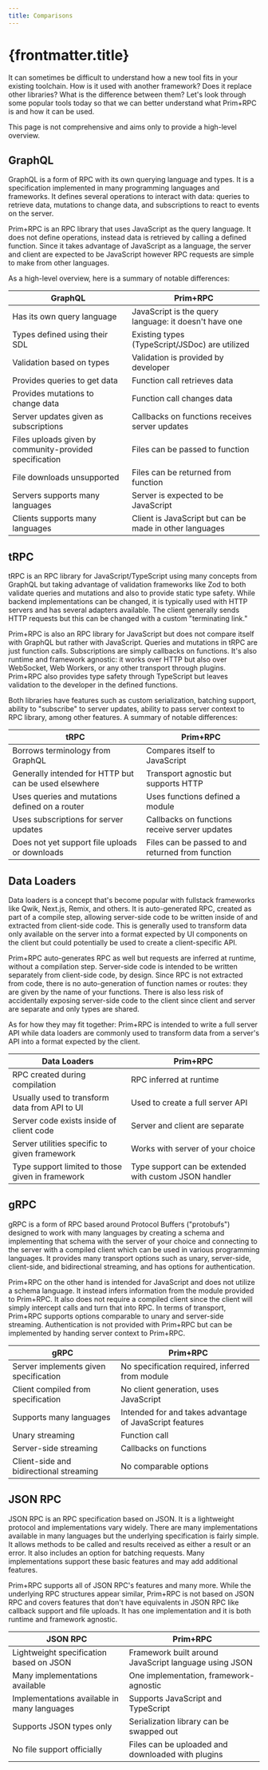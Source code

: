 ```yaml
---
title: Comparisons
---
```



# {frontmatter.title}

It can sometimes be difficult to understand how a new tool fits in your existing toolchain. How is it used with another
framework? Does it replace other libraries? What is the difference between them? Let's look through some popular tools
today so that we can better understand what Prim+RPC is and how it can be used.

This page is not comprehensive and aims only to provide a high-level overview.

## GraphQL

GraphQL is a form of RPC with its own querying language and types. It is a specification implemented in many programming
languages and frameworks. It defines several operations to interact with data: queries to retrieve data, mutations to
change data, and subscriptions to react to events on the server.

Prim+RPC is an RPC library that uses JavaScript as the query language. It does not define operations, instead data is
retrieved by calling a defined function. Since it takes advantage of JavaScript as a language, the server and client are
expected to be JavaScript however RPC requests are simple to make from other languages.

As a high-level overview, here is a summary of notable differences:

| GraphQL                                                 | Prim+RPC                                                |
| ------------------------------------------------------- | ------------------------------------------------------- |
| Has its own query language                              | JavaScript is the query language: it doesn't have one   |
| Types defined using their SDL                           | Existing types (TypeScript/JSDoc) are utilized          |
| Validation based on types                               | Validation is provided by developer                     |
| Provides queries to get data                            | Function call retrieves data                            |
| Provides mutations to change data                       | Function call changes data                              |
| Server updates given as subscriptions                   | Callbacks on functions receives server updates          |
| Files uploads given by community-provided specification | Files can be passed to function                         |
| File downloads unsupported                              | Files can be returned from function                     |
| Servers supports many languages                         | Server is expected to be JavaScript                     |
| Clients supports many languages                         | Client is JavaScript but can be made in other languages |

## tRPC

tRPC is an RPC library for JavaScript/TypeScript using many concepts from GraphQL but taking advantage of validation
frameworks like Zod to both validate queries and mutations and also to provide static type safety. While backend
implementations can be changed, it is typically used with HTTP servers and has several adapters available. The client
generally sends HTTP requests but this can be changed with a custom "terminating link."

Prim+RPC is also an RPC library for JavaScript but does not compare itself with GraphQL but rather with JavaScript.
Queries and mutations in tRPC are just function calls. Subscriptions are simply callbacks on functions. It's also
runtime and framework agnostic: it works over HTTP but also over WebSocket, Web Workers, or any other transport through
plugins. Prim+RPC also provides type safety through TypeScript but leaves validation to the developer in the defined
functions.

Both libraries have features such as custom serialization, batching support, ability to "subscribe" to server updates,
ability to pass server context to RPC library, among other features. A summary of notable differences:

| tRPC                                                  | Prim+RPC                                          |
| ----------------------------------------------------- | ------------------------------------------------- |
| Borrows terminology from GraphQL                      | Compares itself to JavaScript                     |
| Generally intended for HTTP but can be used elsewhere | Transport agnostic but supports HTTP              |
| Uses queries and mutations defined on a router        | Uses functions defined a module                   |
| Uses subscriptions for server updates                 | Callbacks on functions receive server updates     |
| Does not yet support file uploads or downloads        | Files can be passed to and returned from function |

## Data Loaders

Data loaders is a concept that's become popular with fullstack frameworks like Qwik, Next.js, Remix, and others. It is
auto-generated RPC, created as part of a compile step, allowing server-side code to be written inside of and extracted
from client-side code. This is generally used to transform data only available on the server into a format expected by
UI components on the client but could potentially be used to create a client-specific API.

Prim+RPC auto-generates RPC as well but requests are inferred at runtime, without a compilation step. Server-side code
is intended to be written separately from client-side code, by design. Since RPC is not extracted from code, there is no
auto-generation of function names or routes: they are given by the name of your functions. There is also less risk of
accidentally exposing server-side code to the client since client and server are separate and only types are shared.

As for how they may fit together: Prim+RPC is intended to write a full server API while data loaders are commonly used
to transform data from a server's API into a format expected by the client.

| Data Loaders                                     | Prim+RPC                                              |
| ------------------------------------------------ | ----------------------------------------------------- |
| RPC created during compilation                   | RPC inferred at runtime                               |
| Usually used to transform data from API to UI    | Used to create a full server API                      |
| Server code exists inside of client code         | Server and client are separate                        |
| Server utilities specific to given framework     | Works with server of your choice                      |
| Type support limited to those given in framework | Type support can be extended with custom JSON handler |

## gRPC

gRPC is a form of RPC based around Protocol Buffers ("protobufs") designed to work with many languages by creating a
schema and implementing that schema with the server of your choice and connecting to the server with a compiled client
which can be used in various programming languages. It provides many transport options such as unary, server-side,
client-side, and bidirectional streaming, and has options for authentication.

Prim+RPC on the other hand is intended for JavaScript and does not utilize a schema language. It instead infers
information from the module provided to Prim+RPC. It also does not require a compiled client since the client will
simply intercept calls and turn that into RPC. In terms of transport, Prim+RPC supports options comparable to unary and
server-side streaming. Authentication is not provided with Prim+RPC but can be implemented by handing server context to
Prim+RPC.

| gRPC                                    | Prim+RPC                                                |
| --------------------------------------- | ------------------------------------------------------- |
| Server implements given specification   | No specification required, inferred from module         |
| Client compiled from specification      | No client generation, uses JavaScript                   |
| Supports many languages                 | Intended for and takes advantage of JavaScript features |
| Unary streaming                         | Function call                                           |
| Server-side streaming                   | Callbacks on functions                                  |
| Client-side and bidirectional streaming | No comparable options                                   |

## JSON RPC

JSON RPC is an RPC specification based on JSON. It is a lightweight protocol and implementations vary widely. There are
many implementations available in many languages but the underlying specification is fairly simple. It allows methods to
be called and results received as either a result or an error. It also includes an option for batching requests. Many
implementations support these basic features and may add additional features.

Prim+RPC supports all of JSON RPC's features and many more. While the underlying RPC structures appear similar, Prim+RPC
is not based on JSON RPC and covers features that don't have equivalents in JSON RPC like callback support and file
uploads. It has one implementation and it is both runtime and framework agnostic.

| JSON RPC                                    | Prim+RPC                                              |
| ------------------------------------------- | ----------------------------------------------------- |
| Lightweight specification based on JSON     | Framework built around JavaScript language using JSON |
| Many implementations available              | One implementation, framework-agnostic                |
| Implementations available in many languages | Supports JavaScript and TypeScript                    |
| Supports JSON types only                    | Serialization library can be swapped out              |
| No file support officially                  | Files can be uploaded and downloaded with plugins     |
